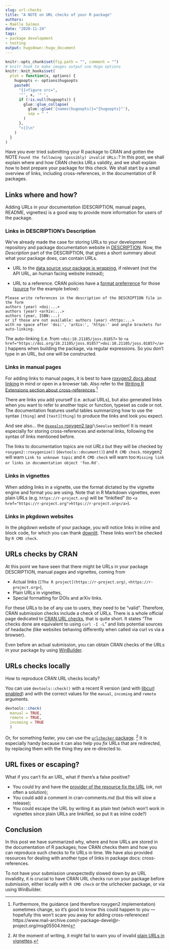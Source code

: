 ```yaml
--- 
slug: url-checks
title: "A NOTE on URL checks of your R package" 
authors: 
- Maëlle Salmon 
date: "2020-11-24" 
tags: 
- package development 
- testing
output: hugodown::hugo_document
---
```


```r

knitr::opts_chunk$set(fig.path = "", comment = "")
# knitr hook to make images output use Hugo options
knitr::knit_hooks$set(
  plot = function(x, options) {
    hugoopts <- options$hugoopts
    paste0(
      "{{<figure src=",
      '"', x, '" ',
      if (!is.null(hugoopts)) {
        glue::glue_collapse(
          glue::glue('{names(hugoopts)}="{hugoopts}"'),
          sep = " "
        )
      },
      ">}}\n"
    )
  }
)

```

Have you ever tried submitting your R package to CRAN and gotten the NOTE `Found the following (possibly) invalid URLs:`?
In this post, we shall explain where and how CRAN checks URLs validity, and we shall explain how to best prepare your package for this check.
We shall start by a small overview of links, including cross-references, in the documentation of R packages.

## Links where and how?

Adding URLs in your documentation (DESCRIPTION, manual pages, README, vignettes) is a good way to provide more information for users of the package.

### Links in DESCRIPTION's Description

We've already made the case for storing URLs to your development repository and package documentation website in [DESCRIPTION](/2019/12/10/urls/).
Now, the _Description_ part of the DESCRIPTION, that gives a short summary about what your package does, can contain URLs.

* URL to the [data source your package is wrapping](https://devguide.ropensci.org/building.html#general), if relevant (not the API URL, an human facing website instead);

* URL to a reference. CRAN policies have a [format preferrence](https://cran.r-project.org/web/packages/policies.html) for those ([source](https://github.com/ropensci/roweb3/issues/56#issuecomment-706947606) for the example below):

```
Please write references in the description of the DESCRIPTION file in the form
authors (year) <doi:...>
authors (year) <arXiv:...>
authors (year, ISBN:...)
or if those are not available: authors (year) <https:...>
with no space after 'doi:', 'arXiv:', 'https:' and angle brackets for auto-linking.
```

The auto-linking (i.e. from `<doi:10.21105/joss.01857>` to `<a href="https://doi.org/10.21105/joss.01857">doi:10.21105/joss.01857</a>`) happens when building the package, via regular expressions.
So you don't type in an URL, but one will be constructed.

### Links in manual pages

For adding links to manual pages, it is best to have [roxygen2 docs about linking](https://roxygen2.r-lib.org/articles/rd-formatting.html#links-2) in mind or open in a browser tab.
Also refer to the [Writing R Extensions section about cross-references](https://cran.r-project.org/doc/manuals/R-exts.html#Cross_002dreferences).[^changes]

[^changes]: Furthermore, the guidance (and therefore roxygen2 implementation) sometimes change, so it's good to know this could happen to you --- hopefully this won't scare you away for adding cross-references! https://www.mail-archive.com/r-package-devel@r-project.org/msg05504.html

There are links you add yourself (i.e. actual URLs), but also generated links when you want to refer to another topic or function,
typeset as code or not.
The documentation features useful tables summarizing how to use the syntax `[thing]` and `[text][thing]` to produce the links and look you expect.

And see also... the [`@seealso` roxygen2 tag](https://roxygen2.r-lib.org/articles/rd.html#cross-references)/`\Seealso` section!
It is meant especially for storing cross-references and external links, following the syntax of links mentioned before.

The links to documentation topics are not _URLs_ but they will be checked by `roxygen2::roxygenize()` (`devtools::document()`) and `R CMD check`.
roxygen2 will warn `Link to unknown topic` and `R CMD check` will warn too `Missing link or links in documentation object 'foo.Rd'`.

### Links in vignettes

When adding links in a vignette, use the format dictated by the vignette engine and format you are using.
Note that in R Markdown vignettes, even plain URLs (e.g. `https://r-project.org`) will be "linkified" (to `<a href="https://r-project.org">https://r-project.org</a>`).

### Links in pkgdown websites

In the pkgdown website of your package, you will notice links in inline and block code, for which you can thank [downlit](https://github.com/r-lib/downlit#features).
These links won't be checked by `R CMD check`.

## URLs checks by CRAN

At this point we have seen that there might be URLs in your package DESCRIPTION, manual pages and vignettes, coming from

* Actual links (`[The R project](https://r-project.org)`, `<https://r-project.org>`),
* Plain URLs in vignettes,
* Special formatting for DOIs and arXiv links.

For these URLs to be of any use to users, they need to be "valid".
Therefore, CRAN submission checks include a check of URLs.
There is a whole official page dedicated to [CRAN URL checks](https://cran.r-project.org/web/packages/URL_checks.html), that is quite short.
It states "The checks done are equivalent to using `curl -I -L`" and lists potential sources of headache (like websites behaving differently when called via curl vs via a browser).

Even before an actual submission, you can obtain CRAN checks of the URLs in your package by using [WinBuilder](/2020/04/01/win-builder/).

## URLs checks locally

How to reproduce CRAN URL checks locally?

You can use `devtools::check()` with a recent R version (and with [libcurl enabled](https://www.mail-archive.com/r-package-devel@r-project.org/msg00046.html)) and with the correct values for the `manual`, `incoming` and `remote` arguments.

```r
devtools::check(
  manual = TRUE,
  remote = TRUE,
  incoming = TRUE
  )
```

Or, for something faster, you can use the [`urlchecker` package](https://github.com/r-lib/urlchecker/). [^linkify]
It is especially handy because it can also help you _fix_ URLs that are redirected, by replacing them with the thing they are re-directed to.

[^linkify]: At the moment of writing, it might fail to warn you of invalid [plain URLs in vignettes](https://github.com/r-lib/urlchecker/issues/4).

## URL fixes or escaping?

What if you can't fix an URL, what if there's a false positive?

* You could try and have the [provider of the resource fix the URL](https://twitter.com/krlmlr/status/1329042257404698625) (ok, not often a solution);
* You could add a comment in cran-comments.md (but this will slow a release);
* You could escape the URL by writing it as plain text (which won't work in vignettes since plain URLs are linkified, so put it as inline code?)

## Conclusion

In this post we have summarized why, where and how URLs are stored in the documentation of R packages; how CRAN checks them and how you can reproduce such checks to fix URLs in time.
We have also provided resources for dealing with another type of links in package docs: cross-references.

To not have your submission unexpectedly slowed down by an URL invalidity, it is crucial to have CRAN URL checks run on your package before submission, either locally with `R CMD check` or the urlchecker package, or via using WinBuilder.